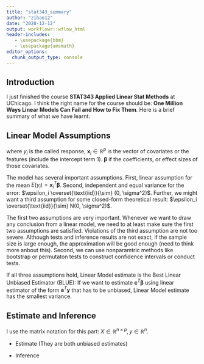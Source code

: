 ```yaml
---
title: "stat343_summary"
author: "zihao12"
date: "2020-12-12"
output: workflowr::wflow_html
header-includes:
   - \usepackage{bbm}
   - \usepackage{amsmath}
editor_options:
  chunk_output_type: console
---
```


## Introduction
I just finished the course **STAT343 Applied Linear Stat Methods** at UChicago. I think the right name for the course should be: **One Million Ways Linear Models Can Fail and How to Fix Them**. Here is a brief summary of what we have learnt.


## Linear Model Assumptions
\begin{align}
& y_i = \mathbf{x}_i^{T} \mathbf{\beta} + \epsilon_i\\
& \epsilon_i \overset{\text{iid}}{\sim} (0, \sigma^2)
\end{align}
where $y_i$ is the called response, $\mathbf{x}_i \in \mathbb{R}^p$ is the vector of covariates or the features (include the intercept term $1$). $\mathbf{\beta}$ if the coefficients, or effect sizes of those covariates. 

The model has several important assumptions. First, linear assumption for the mean $E(y_i) = \mathbf{x}_i^{T} \mathbf{\beta}$. Second, independent and equal variance for the error: $\epsilon_i \overset{\text{iid}}{\sim} (0, \sigma^2)$. Further, we might want a third assumption for some closed-form theoretical result: $\epsilon_i \overset{\text{iid}}{\sim}  N(0, \sigma^2)$. 

The first two assumptions are very important. Whenever we want to draw any conclusion from a linear model, we need to at least make sure the first two assumptions are satisfied. Violations of the third assumption are not too severe. Although tests and inference results are not exact, if the sample size is large enough, the approximation will be good enough (need to think more anbout this). Second, we can use nonparamtric methods like bootstrap or permutaton tests to construct confidence intervals or conduct tests. 

If all three assumptions hold, Linear Model estimate is the Best Linear Unbiased Estimator (BLUE): If we want to estimate $\mathbf{c}^T \mathbf{\beta}$ using linear estimator of the form $\mathbf{a}^T \mathbf{y}$ that has to be unbiased, Linear Model estimate has the smallest variance.  

## Estimate and Inference
I use the matrix notation for this part: $X \in \mathbb{R}^{n \times p}, y \in \mathbb{R}^n$. 

* Estimate (They are both unbiased estimates)

\begin{align}
& \hat{\mathbf{\beta}} = (X^T X)^{-1} X^T \mathbf{y}\\
& \hat{\sigma} = \frac{\|\hat{\mathbf{y}} - X \hat{\mathbf{\beta}}\|_2^2}{n - p}\\
\end{align}


* Inference

\begin{align}
& \frac{\mathbf{v}^T \hat{\mathbf{\beta}}}{\text{SE}(\mathbf{v}^T \hat{\mathbf{\beta}})} \sim t_{n-p}\\
& \text{where} \ \text{SE}(\mathbf{v}^T \hat{\mathbf{\beta}}) = \hat{\sigma} (\mathbf{v}^T (X^T X)^{-1} \mathbf{v})
\end{align}



```r

```

